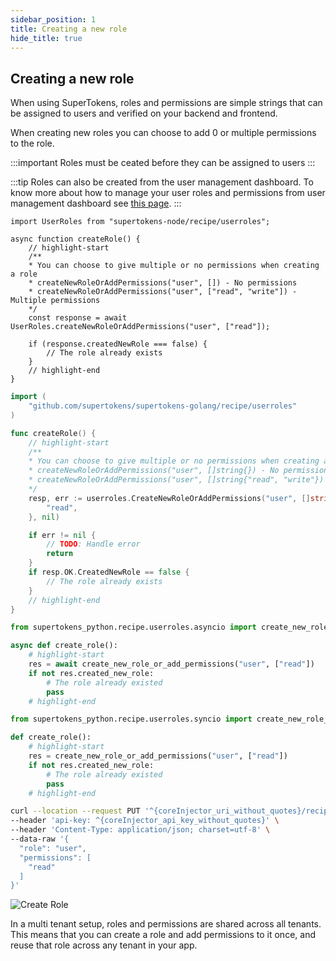 ```yaml
---
sidebar_position: 1
title: Creating a new role
hide_title: true
---
```


<!-- COPY DOCS -->
<!-- ./userroles/creating-role.mdx -->


## Creating a new role

When using SuperTokens, roles and permissions are simple strings that can be assigned to users and verified on your backend and frontend.

When creating new roles you can choose to add 0 or multiple permissions to the role.

:::important
Roles must be ceated before they can be assigned to users
:::


:::tip
Roles can also be created from the user management dashboard. To know more about how to manage your user roles and permissions from user management dashboard see [this page](/docs/userdashboard/managing-user-roles-and-permissions).
:::

<BackendSDKTabs enableCurl enableDashboard>
<TabItem value="nodejs">

```tsx
import UserRoles from "supertokens-node/recipe/userroles";

async function createRole() {
    // highlight-start
    /** 
    * You can choose to give multiple or no permissions when creating a role
    * createNewRoleOrAddPermissions("user", []) - No permissions
    * createNewRoleOrAddPermissions("user", ["read", "write"]) - Multiple permissions
    */
    const response = await UserRoles.createNewRoleOrAddPermissions("user", ["read"]);

    if (response.createdNewRole === false) {
        // The role already exists
    }
    // highlight-end
}
```

</TabItem>
<TabItem value="go">

```go
import (
	"github.com/supertokens/supertokens-golang/recipe/userroles"
)

func createRole() {
    // highlight-start
    /** 
    * You can choose to give multiple or no permissions when creating a role
    * createNewRoleOrAddPermissions("user", []string{}) - No permissions
    * createNewRoleOrAddPermissions("user", []string{"read", "write"}) - Multiple permissions
    */
	resp, err := userroles.CreateNewRoleOrAddPermissions("user", []string{
		"read",
	}, nil)

	if err != nil {
		// TODO: Handle error
		return
	}
	if resp.OK.CreatedNewRole == false {
		// The role already exists
	}
    // highlight-end
}
```

</TabItem>
<TabItem value="python">

<PythonSyncAsyncSubTabs>
<TabItem value="asyncio">

```python
from supertokens_python.recipe.userroles.asyncio import create_new_role_or_add_permissions

async def create_role():
    # highlight-start
    res = await create_new_role_or_add_permissions("user", ["read"])
    if not res.created_new_role:
        # The role already existed
        pass
    # highlight-end

```

</TabItem>

<TabItem value="syncio">

```python
from supertokens_python.recipe.userroles.syncio import create_new_role_or_add_permissions

def create_role():
    # highlight-start
    res = create_new_role_or_add_permissions("user", ["read"])
    if not res.created_new_role:
        # The role already existed
        pass
    # highlight-end

```

</TabItem>
</PythonSyncAsyncSubTabs>

</TabItem>

<TabItem value="curl">

<CoreInjector defaultValue="http://localhost:3567" showAppId={true} showTenantId={false}>

```bash
curl --location --request PUT '^{coreInjector_uri_without_quotes}/recipe/role' \
--header 'api-key: ^{coreInjector_api_key_without_quotes}' \
--header 'Content-Type: application/json; charset=utf-8' \
--data-raw '{
  "role": "user",
  "permissions": [
    "read"
  ]
}'

```

</CoreInjector>

</TabItem>

<TabItem value="dashboard" className="tab-with-background">

<img src="/img/dashboard/create-role.gif" alt="Create Role"/>

</TabItem>

</BackendSDKTabs>

<CustomAdmonition type="multi-tenancy">

In a multi tenant setup, roles and permissions are shared across all tenants. This means that you can create a role and add permissions to it once, and reuse that role across any tenant in your app.

</CustomAdmonition>
